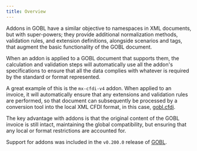 ```yaml
---
title: Overview
---
```


Addons in GOBL have a similar objective to namespaces in XML documents, but with super-powers; they provide additional normalization methods, validation rules, and extension definitions, alongside scenarios and tags, that augment the basic functionality of the GOBL document.

When an addon is applied to a GOBL document that supports them, the calculation and validation steps will automatically use all the addon's specifications to ensure that all the data complies with whatever is required by the standard or format represented.

A great example of this is the `mx-cfdi-v4` addon. When applied to an invoice, it will automatically ensure that any extensions and validation rules are performed, so that document can subsequently be processed by a conversion tool into the local XML CFDI format, in this case, [gobl.cfdi](https://github.com/invopop/gobl.cfdi).

The key advantage with addons is that the original content of the GOBL invoice is still intact, maintaining the global compatibility, but ensuring that any local or format restrictions are accounted for.

Support for addons was included in the `v0.200.0` release of [GOBL](https://github.com/invopop/gobl).
